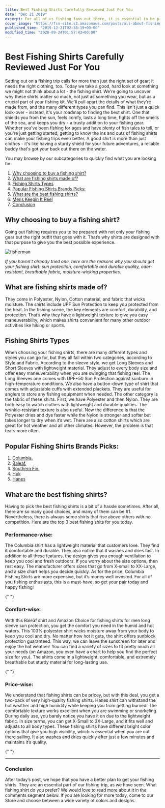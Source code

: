 ```yaml
---
title: Best Fishing Shirts Carefully Reviewed Just For You
date: "Dec 21 2019"
excerpt: For all of us fishing fans out there, it is essential to be prepared for the upcoming trips. Fishing shirts are the right outfit to stay relaxed
cover_image: "https://fsn-site.s3.amazonaws.com/posts/all-about-fishing-shirts.png"
published_time: "2019-12-21T02:38:19+00:00"
modified_time: "2020-09-24T01:57:43+00:00"
---
```


<Breadcrumb />

# Best Fishing Shirts Carefully Reviewed Just For You

Setting out on a fishing trip calls for more than just the right set of gear; it needs the right clothing, too. Today we take a good, hard look at something we might not think about a lot - the fishing shirt.
We're going to uncover why these shirts matter so much, not just as something you wear, but as a crucial part of your fishing kit. We'll pull apart the details of what they're made from, and the many different types you can find. This isn't just a quick look-over - instead, it's your roadmap to finding the best shirt. One that shields you from the sun, feels comfy, lasts a long time, fights off the smells of the sea, and keeps you dry - a trusty addition to your fishing gear.
Whether you've been fishing for ages and have plenty of fish tales to tell, or you're just getting started, getting to know the ins and outs of fishing shirts can make your fishing trips even better. A good shirt is more than just clothes - it's like having a sturdy shield for your future adventures, a reliable buddy that's got your back out there on the water.

You may browse by our subcategories to quickly find what you are looking for.

1. [Why choosing to buy a fishing shirt?](#Whychoosing "Why choosing to buy a fishing shirt?")
2. [What are fishing shirts made of?](#MadeOf "What are fishing shirts made of?")
3. [Fishing Shirts Types](#FishingShirtsTypes "Fishing Shirts Types")
4. [Popular Fishing Shirts Brands Picks:](#PopularFishingShirts "Popular Fishing Shirts Brands Picks:")
5. [What are the best fishing shirts?](#BestFishingShirts "What are the best fishing shirts?")
6. [Mens Keepin It Reel](#MensKeepinItReel "Mens Keepin It Reel")
7. [Conclusion](#Conclusion "Conclusion")

## <a name="Whychoosing">Why choosing to buy a fishing shirt?</a>

Going out fishing requires you to be prepared with not only your fishing gear but the right outfit that goes with it. That’s why shirts are designed with that purpose to give you the best possible experience.

![fisherman](https://fsn-site.s3.amazonaws.com/posts/fisherman-209112_640.jpg)

_If you haven’t already tried one, here are the reasons why you should get your fishing shirt: sun protection, comfortable and durable quality, odor-resistant, breathable fabric, moisture-wicking properties._

## <a name="MadeOf">What are fishing shirts made of?</a>

They come in Polyester, Nylon, Cotton material, and fabric that wicks moisture. The shirts include UPF Sun Protection to keep you protected from the heat. In the fishing scene, the key elements are comfort, durability, and protection. That’s why they have a lightweight texture to give you easy maneuverability, which makes shirts convenient for many other outdoor activities like hiking or sports.

## <a name="FishingShirtsTypes"> Fishing Shirts Types</a>

When choosing your fishing shirts, there are many different types and styles you can go for, but they all fall within two categories, according to Style and Fabric.
According to the sleeve style, we get Long Sleeves and Short Sleeves with lightweight material. They adjust to every body size and offer easy maneuverability when you are swinging that fishing reel. The Long Sleeves one comes with UPF+50 Sun Protection against sunburn in high-temperature conditions. We also have a button-down type of shirt that comes with adjustable cuffs with extended plackets. They are useful for anglers to store any fishing equipment when needed.
The other category is the fabric of these shirts. First, we have Polyester and then Nylon. They are both easy to watch clothes with lightweight and durable qualities. The wrinkle-resistant texture is also useful. Now the difference is that the Polyester dries and dye faster while the Nylon is stronger and softer but takes longer to dry when it’s wet. There are also cotton shirts which are great for hot weather and all other climates. However, the problem is that tears more often.

## <a name="Popular FishingShirtsBrands">Popular Fishing Shirts Brands Picks:</a>

1. [Columbia.](/product-category/fishing-shirts-columbia "Columbia.")
2. [Baleaf.](/product-category/fishing-shirts-baleaf "Baleaf.")
3. [Southern Fin.](/search?s=southern "Southern Fin.")
4. [Huk](/search?s=huk "Huk")
5. [Hanes](/search?s=hanes "Hanes")

## <a name="BestFishingShirts">What are the best fishing shirts?</a>

Having to pick the best fishing shirts is a bit of a hassle sometimes. After all, there are so many good choices, and many of them can be #1. Nevertheless, there is always some shirts that rise above others with no competition. Here are the top 3 best fishing shits for you today.

### Performance-wise:

The Columbia shirt has a lightweight material that customers love. They find it comfortable and durable. They also notice that it washes and dries fast. In addition to all these features, the design gives you enough ventilation to keep you cool and fresh outdoors. If you worry about the size options, then rest easy. The manufacturer offers sizes that go from X-small to XX-Large, and a size chart helps you decide quickly. As for the price, Columbia Fishing Shirts are more expensive, but it’s money well invested. For all of you fishing enthusiasts, this is a must-have, so get your pair today and happy fishing!

<GetProduct productSlug="columbia-mens-pfg-bahama" />{" "}

### Comfort-wise:

With this Baleaf shirt and Amazon Choice for fishing shirts for men long sleeve sun protection, you get the comfort you need in the humid and hot waters. This 100% polyester shirt wicks moisture away from your body to keep you cool and dry. No matter how hot it gets, the shirt offers sunblock protection guaranteed. This way, we can leave the sunscreen for later and enjoy the hot weather! You can find a variety of sizes to fit pretty much all your needs (on Amazon, you even have a chart to help you find the perfect size for you). The shirts come in a lightweight, comfortable, and extremely breathable but sturdy material for long-lasting use.

<GetProduct productSlug="baleaf-mens-upf-50" />{" "}

### Price-wise:

We understand that fishing shirts can be pricey, but with this deal, you get a two-pack of very high-quality fishing shirts. Hanes shirt can withstand the hot weather and high humidity while keeping you from getting burned. The comfortable texture works excellent when you are swimming or snorkeling. During daily use, you barely notice you have it on due to the lightweight fabric. In size terms, you can get X-Small to 3X-Large, and it fits well and adjusts to all body types. These fishing shirts have different bright color options that give you high visibility, which is essential when you are out there sailing. It also washes and dries quickly after just a few minutes and maintains it’s quality.

<GetProduct productSlug="hanes-mens-2-pack-long-sleeve-cool-dri-t-shirt-upf-50-1-graphite-1-white" />{" "}

---

### <a name="Conclusion">Conclusion</a>

After today’s post, we hope that you have a better plan to get your fishing shirts. They are an essential part of our fishing trip, as we have seen. What fishing shirt do you prefer? We would love to read more about it in the comments segment below. If you are looking for more today, come to our Store and choose between a wide variety of colors and designs.
